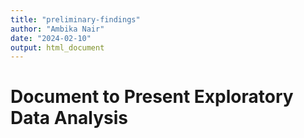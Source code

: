 ```yaml
---
title: "preliminary-findings"
author: "Ambika Nair"
date: "2024-02-10"
output: html_document
---
```


# Document to Present Exploratory Data Analysis